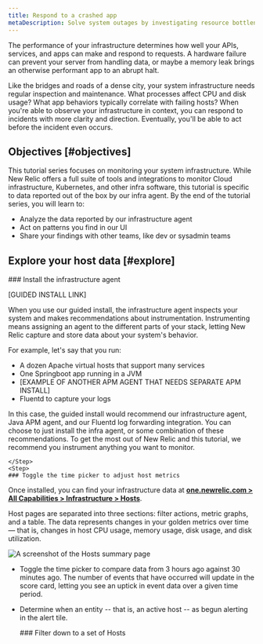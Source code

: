 ```yaml
---
title: Respond to a crashed app
metaDescription: Solve system outages by investigating resource bottlenecks across your system infrastructure. 
---
```



The performance of your infrastructure determines how well your APIs, services, and apps can make and respond to requests. A hardware failure can prevent your server from handling data, or maybe a memory leak brings an otherwise performant app to an abrupt halt. 

Like the bridges and roads of a dense city, your system infrastructure needs regular inspection and maintenance. What processes affect CPU and disk usage? What app behaviors typically correlate with failing hosts? When you're able to observe your infrastructure in context, you can respond to incidents with more clarity and direction. Eventually, you'll be able to act before the incident even occurs.  

## Objectives [#objectives]

This tutorial series focuses on monitoring your system infrastructure. While New Relic offers a full suite of tools and integrations to monitor Cloud infrastructure, Kubernetes, and other infra software, this tutorial is specific to data reported out of the box by our infra agent. By the end of the tutorial series, you will learn to:

* Analyze the data reported by our infrastructure agent
* Act on patterns you find in our UI
* Share your findings with other teams, like dev or sysadmin teams

## Explore your host data [#explore]

<Steps>
    <Step>
    ### Install the infrastructure agent 

[GUIDED INSTALL LINK]

When you use our guided install, the infrastructure agent inspects your system and makes recommendations about instrumentation. Instrumenting means assigning an agent to the different parts of your stack, letting New Relic capture and store data about your system's behavior. 

For example, let's say that you run:

* A dozen Apache virtual hosts that support many services
* One Springboot app running in a JVM
* [EXAMPLE OF ANOTHER APM AGENT THAT NEEDS SEPARATE APM INSTALL]
* Fluentd to capture your logs

In this case, the guided install would recommend our infrastructure agent, Java APM agent, and our Fluentd log forwarding integration. You can choose to just install the infra agent, or some combination of these recommendations. To get the most out of New Relic and this tutorial, we recommend you instrument anything you want to monitor.
        
    </Step>
    <Step>
    ### Toggle the time picker to adjust host metrics

Once installed, you can find your infrastructure data at **[one.newrelic.com > All Capabilities > Infrastructure > Hosts](https://one.newrelic.com/infra/infrastructure/hosts)**.

Host pages are separated into three sections: filter actions, metric graphs, and a table. The data represents changes in your golden metrics over time — that is, changes in host CPU usage, memory usage, disk usage, and disk utilization. 

<img
    title="The infrastructure UI host summary page"
    alt="A screenshot of the Hosts summary page"
    src={infrastructureHostsSummaryPage}
/>


* Toggle the time picker to compare data from 3 hours ago against 30 minutes ago. The number of events that have occurred will update in the score card, letting you see an uptick in event data over a given time period.         
* Determine when an entity -- that is, an active host -- as begun alerting in the alert tile.

    </Step>
    <Step>
        ### Filter down to a set of Hosts

    
    </Step>
</Steps>
<UserJourneyControls
    nextStep={{path: "/docs/tutorial-infrastructure-monitoring/find-failing-hosts/", title: "Next Step", body: "Filter down to locate failing hosts"}}
/>